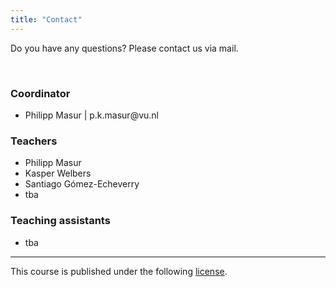 ```yaml
---
title: "Contact"
---
```


Do you have any questions? Please contact us via mail.

<br>

### Coordinator

- Philipp Masur | p.k.masur@vu.nl

### Teachers

- Philipp Masur 
- Kasper Welbers
- Santiago Gómez-Echeverry
- tba

### Teaching assistants

- tba

<hr>

<p style = "margin-left: auto; margin-right: 0;">
This course is published under the following [license](https://github.com/masurp/VU_CADC/blob/main/LICENSE.md). 
</p>
